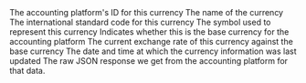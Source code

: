 <ResponseField name="platform_id" type="string" required>
  The accounting platform's ID for this currency
</ResponseField>

<ResponseField name="name" type="string">
  The name of the currency
</ResponseField>

<ResponseField name="code" type="string">
  The international standard code for this currency
</ResponseField>

<ResponseField name="symbol" type="string">
  The symbol used to represent this currency
</ResponseField>

<ResponseField name="is_base_currency" type="boolean">
  Indicates whether this is the base currency for the accounting platform
</ResponseField>

<ResponseField name="exchange_rate" type="float">
  The current exchange rate of this currency against the base currency
</ResponseField>

<ResponseField name="updated_at" type="date" required>
  The date and time at which the currency information was last updated
</ResponseField>

<ResponseField name="raw_data" type="Object">
  The raw JSON response we get from the accounting platform for that data.
</ResponseField>
